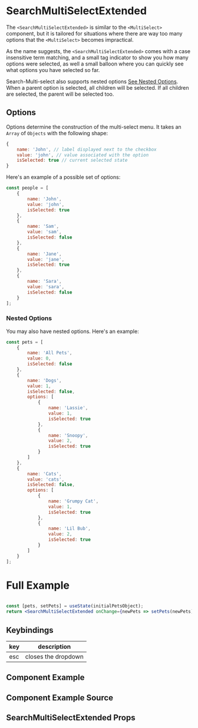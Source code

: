 

# SearchMultiSelectExtended

The `<SearchMultiSelectExtended>` is similar to the `<MultiSelect>` component, but it is tailored for situations where there are way too many options that the `<MultiSelect>` becomes impractical.

As the name suggests, the `<SearchMultiSelectExtended>` comes with a case insensitive term matching, and a small tag indicator to show you how many options were selected, as well a small balloon where you can quickly see what options you have selected so far.

Search-Multi-select also supports nested options [See Nested Options](#nested-options). When a parent option is selected, all children will be selected. If all children are selected, the parent will be selected too.

## Options

Options determine the construction of the multi-select menu. It takes an `Array` of `Objects` with the following shape:

```js
{
    name: 'John', // label displayed next to the checkbox
    value: 'john', // value associated with the option
    isSelected: true // current selected state
}
```

Here's an example of a possible set of options:

```js
const people = [
    {
        name: 'John',
        value: 'john',
        isSelected: true
    },
    {
        name: 'Sam',
        value: 'sam',
        isSelected: false
    },
    {
        name: 'Jane',
        value: 'jane',
        isSelected: true
    },
    {
        name: 'Sara',
        value: 'sara',
        isSelected: false
    }
];
```

### Nested Options

You may also have nested options. Here's an example:

```js
const pets = [
    {
        name: 'All Pets',
        value: 0,
        isSelected: false
    },
    {
        name: 'Dogs',
        value: 1,
        isSelected: false,
        options: [
            {
                name: 'Lassie',
                value: 1,
                isSelected: true
            },
            {
                name: 'Snoopy',
                value: 2,
                isSelected: true
            }
        ]
    },
    {
        name: 'Cats',
        value: 'cats',
        isSelected: false,
        options: [
            {
                name: 'Grumpy Cat',
                value: 1,
                isSelected: true
            },
            {
                name: 'Lil Bub',
                value: 2,
                isSelected: true
            }
        ]
    }
];
```

# Full Example
```jsx

const [pets, setPets] = useState(initialPetsObject);
return <SearchMultiSelectExtended onChange={newPets => setPets(newPets)} options={pets} size="md" />;
```


## Keybindings
| key   | description                              |
| ----- | ---------------------------------------- |
| esc   | closes the dropdown                      |
## Component Example

<Canvas of={SearchMultiSelectExtendedStories.Default} />

## Component Example Source

<Source of={SearchMultiSelectExtendedStories.Default} />

## SearchMultiSelectExtended Props

<ArgsTable of={SearchMultiSelectExtended} />
